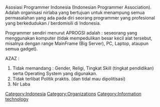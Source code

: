 Asosiasi Programmer Indonesia (Indonesian Programmer Association). Adalah organisasi nirlaba yang bertujuan untuk menampung semua permasalahan yang ada pada diri seorang programmer yang profesional yang berkedudukan / berdomisili di Indonesia.

Programmer sendiri menurut APROGSI adalah : seseorang yang menggunakan komputer (tidak mempedulikan besar kecil alat tersebut, misalnya dengan range MainFrame (Big Server), PC, Laptop, ataupun semua gadget).


AZAZ : 

# Tidak memandang : Gender, Religi, Tingkat Skill (tingkat pendidikan) serta Operating System yang digunakan.
# Tidak terlibat Politik praktis. (dan tidal mau dipolitisasi)
# Nir Laba


[[Category:Indonesia]]
[[Category:Organizations]]
[[Category:Information technology]]